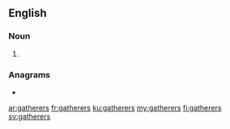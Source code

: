 ==English==

===Noun===
{{head|en|noun plural form}}

# {{plural of|gatherer|lang=en}}

===Anagrams===
* {{l|en|regathers}}

[[ar:gatherers]]
[[fr:gatherers]]
[[ku:gatherers]]
[[my:gatherers]]
[[fi:gatherers]]
[[sv:gatherers]]